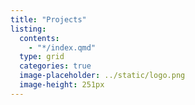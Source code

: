 ```yaml
---
title: "Projects"
listing:
  contents:
    - "*/index.qmd"
  type: grid
  categories: true
  image-placeholder: ../static/logo.png
  image-height: 251px
---
```

